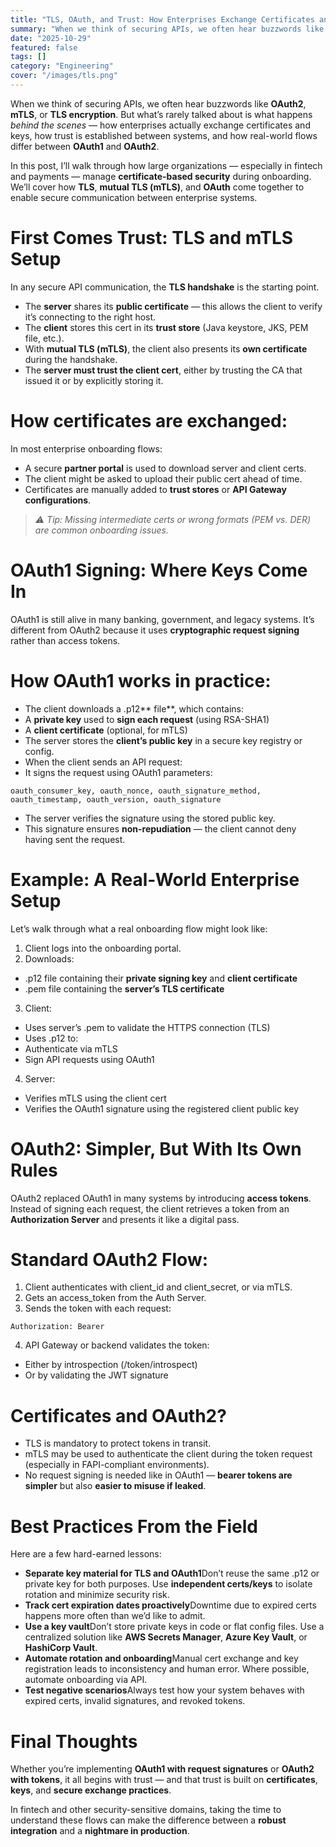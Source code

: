 ```yaml
---
title: "TLS, OAuth, and Trust: How Enterprises Exchange Certificates and Keys"
summary: "When we think of securing APIs, we often hear buzzwords like OAuth2 , mTLS , or TLS encryption . But what’s rarely talked about is what happens behind the scenes — how enterprises actually exchange certificates and ke..."
date: "2025-10-29"
featured: false
tags: []
category: "Engineering"
cover: "/images/tls.png"
---
```

When we think of securing APIs, we often hear buzzwords like **OAuth2**, **mTLS**, or **TLS encryption**. But what’s rarely talked about is what happens *behind the scenes* — how enterprises actually exchange certificates and keys, how trust is established between systems, and how real-world flows differ between **OAuth1** and **OAuth2**.

In this post, I’ll walk through how large organizations — especially in fintech and payments — manage **certificate-based security** during onboarding. We’ll cover how **TLS**, **mutual TLS (mTLS)**, and **OAuth** come together to enable secure communication between enterprise systems.

# First Comes Trust: TLS and mTLS Setup

In any secure API communication, the **TLS handshake** is the starting point.

- The **server** shares its **public certificate** — this allows the client to verify it’s connecting to the right host.
- The **client** stores this cert in its **trust store** (Java keystore, JKS, PEM file, etc.).
- With **mutual TLS (mTLS)**, the client also presents its **own certificate** during the handshake.
- The **server must trust the client cert**, either by trusting the CA that issued it or by explicitly storing it.

# How certificates are exchanged:

In most enterprise onboarding flows:

- A secure **partner portal** is used to download server and client certs.
- The client might be asked to upload their public cert ahead of time.
- Certificates are manually added to **trust stores** or **API Gateway configurations**.

> *⚠️ Tip: Missing intermediate certs or wrong formats (*PEM* vs. *DER*) are common onboarding issues.*

# OAuth1 Signing: Where Keys Come In

OAuth1 is still alive in many banking, government, and legacy systems. It’s different from OAuth2 because it uses **cryptographic request signing** rather than access tokens.

# How OAuth1 works in practice:

- The client downloads a .p12** file**, which contains:
- A **private key** used to **sign each request** (using RSA-SHA1)
- A **client certificate** (optional, for mTLS)
- The server stores the **client’s public key** in a secure key registry or config.
- When the client sends an API request:
- It signs the request using OAuth1 parameters:

```
oauth_consumer_key, oauth_nonce, oauth_signature_method, oauth_timestamp, oauth_version, oauth_signature
```

- The server verifies the signature using the stored public key.
- This signature ensures **non-repudiation** — the client cannot deny having sent the request.

# Example: A Real-World Enterprise Setup

Let’s walk through what a real onboarding flow might look like:

1. Client logs into the onboarding portal.
2. Downloads:

- .p12 file containing their **private signing key** and **client certificate**
- .pem file containing the **server’s TLS certificate**

3. Client:

- Uses server’s .pem to validate the HTTPS connection (TLS)
- Uses .p12 to:
- Authenticate via mTLS
- Sign API requests using OAuth1

4. Server:

- Verifies mTLS using the client cert
- Verifies the OAuth1 signature using the registered client public key

# OAuth2: Simpler, But With Its Own Rules

OAuth2 replaced OAuth1 in many systems by introducing **access tokens**. Instead of signing each request, the client retrieves a token from an **Authorization Server** and presents it like a digital pass.

# Standard OAuth2 Flow:

1. Client authenticates with client_id and client_secret, or via mTLS.
2. Gets an access_token from the Auth Server.
3. Sends the token with each request:

```
Authorization: Bearer 
```

4. API Gateway or backend validates the token:

- Either by introspection (/token/introspect)
- Or by validating the JWT signature

# Certificates and OAuth2?

- TLS is mandatory to protect tokens in transit.
- mTLS may be used to authenticate the client during the token request (especially in FAPI-compliant environments).
- No request signing is needed like in OAuth1 — **bearer tokens are simpler** but also **easier to misuse if leaked**.

# Best Practices From the Field

Here are a few hard-earned lessons:

- **Separate key material for TLS and OAuth1**Don’t reuse the same .p12 or private key for both purposes. Use **independent certs/keys** to isolate rotation and minimize security risk.
- **Track cert expiration dates proactively**Downtime due to expired certs happens more often than we’d like to admit.
- **Use a key vault**Don’t store private keys in code or flat config files. Use a centralized solution like **AWS Secrets Manager**, **Azure Key Vault**, or **HashiCorp Vault**.
- **Automate rotation and onboarding**Manual cert exchange and key registration leads to inconsistency and human error. Where possible, automate onboarding via API.
- **Test negative scenarios**Always test how your system behaves with expired certs, invalid signatures, and revoked tokens.

# Final Thoughts

Whether you’re implementing **OAuth1 with request signatures** or **OAuth2 with tokens**, it all begins with trust — and that trust is built on **certificates**, **keys**, and **secure exchange practices**.

In fintech and other security-sensitive domains, taking the time to understand these flows can make the difference between a **robust integration** and a **nightmare in production**.
